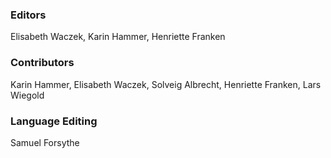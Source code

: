 ### Editors

Elisabeth Waczek, Karin Hammer, Henriette Franken

### Contributors

Karin Hammer, Elisabeth Waczek, Solveig Albrecht, Henriette Franken, Lars Wiegold

### Language Editing

Samuel Forsythe